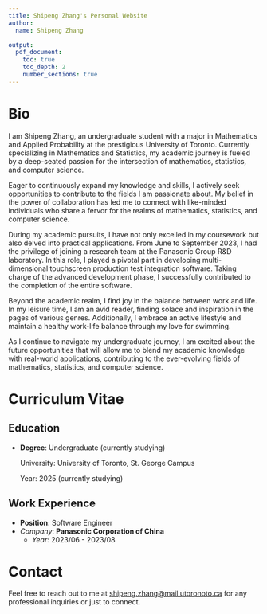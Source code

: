 ```yaml
---
title: Shipeng Zhang's Personal Website
author:
  name: Shipeng Zhang

output:
  pdf_document:
    toc: true
    toc_depth: 2
    number_sections: true
---
```


# Bio

I am Shipeng Zhang, an undergraduate student with a major in Mathematics and Applied Probability at the prestigious University of Toronto. Currently specializing in Mathematics and Statistics, my academic journey is fueled by a deep-seated passion for the intersection of mathematics, statistics, and computer science.

Eager to continuously expand my knowledge and skills, I actively seek opportunities to contribute to the fields I am passionate about. My belief in the power of collaboration has led me to connect with like-minded individuals who share a fervor for the realms of mathematics, statistics, and computer science.

During my academic pursuits, I have not only excelled in my coursework but also delved into practical applications. From June to September 2023, I had the privilege of joining a research team at the Panasonic Group R&D laboratory. In this role, I played a pivotal part in developing multi-dimensional touchscreen production test integration software. Taking charge of the advanced development phase, I successfully contributed to the completion of the entire software.

Beyond the academic realm, I find joy in the balance between work and life. In my leisure time, I am an avid reader, finding solace and inspiration in the pages of various genres. Additionally, I embrace an active lifestyle and maintain a healthy work-life balance through my love for swimming.

As I continue to navigate my undergraduate journey, I am excited about the future opportunities that will allow me to blend my academic knowledge with real-world applications, contributing to the ever-evolving fields of mathematics, statistics, and computer science.

# Curriculum Vitae

## Education

-   **Degree**: Undergraduate (currently studying)

    University: University of Toronto, St. George Campus

    Year: 2025 (currently studying)

## Work Experience

-   **Position**: Software Engineer
-   *Company*: **Panasonic Corporation of China**
    -   *Year*: 2023/06 - 2023/08
    
# Contact

Feel free to reach out to me at [shipeng.zhang@mail.utoronoto.ca](shipeng.zhang@mail.utoronoto.ca) for any professional inquiries or just to connect.

